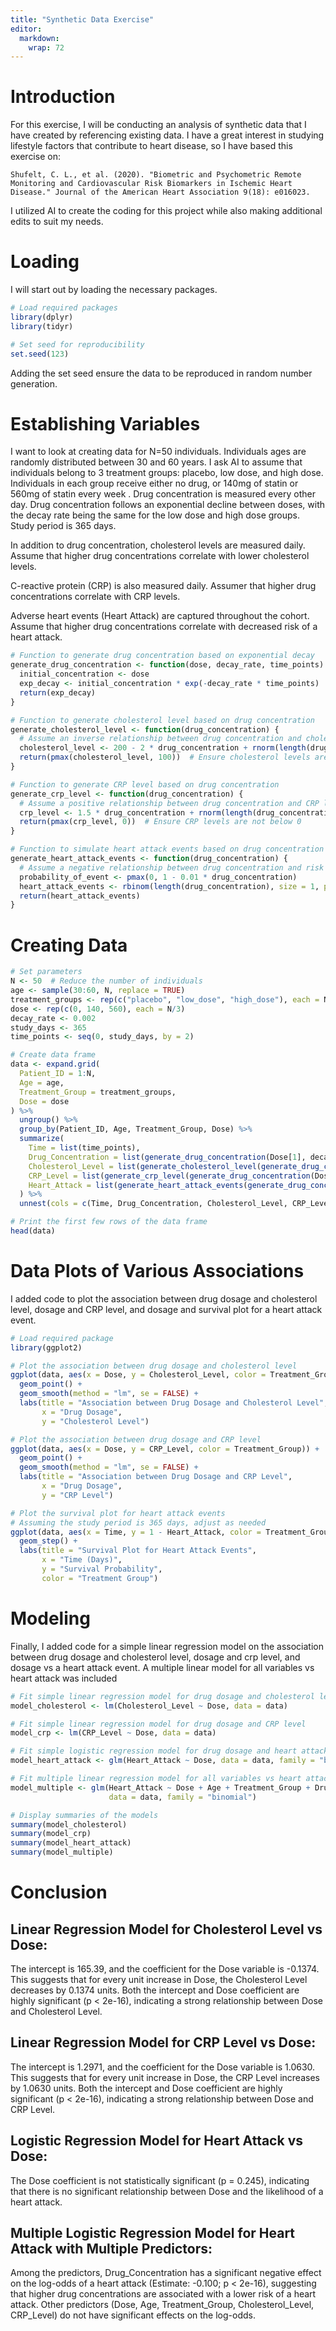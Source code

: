 ```yaml
---
title: "Synthetic Data Exercise"
editor: 
  markdown: 
    wrap: 72
---
```


# Introduction

For this exercise, I will be conducting an analysis of synthetic data
that I have created by referencing existing data. I have a great
interest in studying lifestyle factors that contribute to heart disease,
so I have based this exercise on:

```         
Shufelt, C. L., et al. (2020). "Biometric and Psychometric Remote Monitoring and Cardiovascular Risk Biomarkers in Ischemic Heart Disease." Journal of the American Heart Association 9(18): e016023.
```

I utilized AI to create the coding for this project while also making
additional edits to suit my needs.

# Loading

I will start out by loading the necessary packages.

```r
# Load required packages
library(dplyr)
library(tidyr)

# Set seed for reproducibility
set.seed(123)
```

Adding the set seed ensure the data to be reproduced in random number
generation.

# Establishing Variables

I want to look at creating data for N=50 individuals. Individuals ages
are randomly distributed between 30 and 60 years. I ask AI to assume
that individuals belong to 3 treatment groups: placebo, low dose, and
high dose. Individuals in each group receive either no drug, or 140mg of
statin or 560mg of statin every week . Drug concentration is measured
every other day. Drug concentration follows an exponential decline
between doses, with the decay rate being the same for the low dose and
high dose groups. Study period is 365 days.

In addition to drug concentration, cholesterol levels are measured
daily. Assume that higher drug concentrations correlate with lower
cholesterol levels.

C-reactive protein (CRP) is also measured daily. Assumer that higher
drug concentrations correlate with CRP levels.

Adverse heart events (Heart Attack) are captured throughout the cohort.
Assume that higher drug concentrations correlate with decreased risk of
a heart attack.

```r
# Function to generate drug concentration based on exponential decay
generate_drug_concentration <- function(dose, decay_rate, time_points) {
  initial_concentration <- dose
  exp_decay <- initial_concentration * exp(-decay_rate * time_points)
  return(exp_decay)
}

# Function to generate cholesterol level based on drug concentration
generate_cholesterol_level <- function(drug_concentration) {
  # Assume an inverse relationship between drug concentration and cholesterol level
  cholesterol_level <- 200 - 2 * drug_concentration + rnorm(length(drug_concentration), mean = 0, sd = 10)
  return(pmax(cholesterol_level, 100))  # Ensure cholesterol levels are not below 100
}

# Function to generate CRP level based on drug concentration
generate_crp_level <- function(drug_concentration) {
  # Assume a positive relationship between drug concentration and CRP level
  crp_level <- 1.5 * drug_concentration + rnorm(length(drug_concentration), mean = 0, sd = 5)
  return(pmax(crp_level, 0))  # Ensure CRP levels are not below 0
}

# Function to simulate heart attack events based on drug concentration
generate_heart_attack_events <- function(drug_concentration) {
  # Assume a negative relationship between drug concentration and risk of heart attack
  probability_of_event <- pmax(0, 1 - 0.01 * drug_concentration)
  heart_attack_events <- rbinom(length(drug_concentration), size = 1, prob = probability_of_event)
  return(heart_attack_events)
}
```

# Creating Data

```r
# Set parameters
N <- 50  # Reduce the number of individuals
age <- sample(30:60, N, replace = TRUE)
treatment_groups <- rep(c("placebo", "low_dose", "high_dose"), each = N/3)
dose <- rep(c(0, 140, 560), each = N/3)
decay_rate <- 0.002
study_days <- 365
time_points <- seq(0, study_days, by = 2)

# Create data frame
data <- expand.grid(
  Patient_ID = 1:N,
  Age = age,
  Treatment_Group = treatment_groups,
  Dose = dose
) %>%
  ungroup() %>%
  group_by(Patient_ID, Age, Treatment_Group, Dose) %>%
  summarize(
    Time = list(time_points),
    Drug_Concentration = list(generate_drug_concentration(Dose[1], decay_rate, time_points)),
    Cholesterol_Level = list(generate_cholesterol_level(generate_drug_concentration(Dose[1], decay_rate, time_points))),
    CRP_Level = list(generate_crp_level(generate_drug_concentration(Dose[1], decay_rate, time_points))),
    Heart_Attack = list(generate_heart_attack_events(generate_drug_concentration(Dose[1], decay_rate, time_points)))
  ) %>%
  unnest(cols = c(Time, Drug_Concentration, Cholesterol_Level, CRP_Level, Heart_Attack))
```

```r
# Print the first few rows of the data frame
head(data)
```

# Data Plots of Various Associations

I added code to plot the association between drug dosage and cholesterol
level, dosage and CRP level, and dosage and survival plot for a heart
attack event.

```r
# Load required package
library(ggplot2)

# Plot the association between drug dosage and cholesterol level
ggplot(data, aes(x = Dose, y = Cholesterol_Level, color = Treatment_Group)) +
  geom_point() +
  geom_smooth(method = "lm", se = FALSE) +
  labs(title = "Association between Drug Dosage and Cholesterol Level",
       x = "Drug Dosage",
       y = "Cholesterol Level")

# Plot the association between drug dosage and CRP level
ggplot(data, aes(x = Dose, y = CRP_Level, color = Treatment_Group)) +
  geom_point() +
  geom_smooth(method = "lm", se = FALSE) +
  labs(title = "Association between Drug Dosage and CRP Level",
       x = "Drug Dosage",
       y = "CRP Level")

# Plot the survival plot for heart attack events
# Assuming the study period is 365 days, adjust as needed
ggplot(data, aes(x = Time, y = 1 - Heart_Attack, color = Treatment_Group)) +
  geom_step() +
  labs(title = "Survival Plot for Heart Attack Events",
       x = "Time (Days)",
       y = "Survival Probability",
       color = "Treatment Group")
```

# Modeling

Finally, I added code for a simple linear regression model on the
association between drug dosage and cholesterol level, dosage and crp
level, and dosage vs a heart attack event. A multiple linear model for
all variables vs heart attack was included

```r
# Fit simple linear regression model for drug dosage and cholesterol level
model_cholesterol <- lm(Cholesterol_Level ~ Dose, data = data)

# Fit simple linear regression model for drug dosage and CRP level
model_crp <- lm(CRP_Level ~ Dose, data = data)

# Fit simple logistic regression model for drug dosage and heart attack event
model_heart_attack <- glm(Heart_Attack ~ Dose, data = data, family = "binomial")

# Fit multiple linear regression model for all variables vs heart attack
model_multiple <- glm(Heart_Attack ~ Dose + Age + Treatment_Group + Drug_Concentration + Cholesterol_Level + CRP_Level, 
                      data = data, family = "binomial")

# Display summaries of the models
summary(model_cholesterol)
summary(model_crp)
summary(model_heart_attack)
summary(model_multiple)
```

# Conclusion

## Linear Regression Model for Cholesterol Level vs Dose:

The intercept is 165.39, and the coefficient for the Dose variable is
-0.1374. This suggests that for every unit increase in Dose, the
Cholesterol Level decreases by 0.1374 units. Both the intercept and Dose
coefficient are highly significant (p < 2e-16), indicating a strong
relationship between Dose and Cholesterol Level.

## Linear Regression Model for CRP Level vs Dose:

The intercept is 1.2971, and the coefficient for the Dose variable is
1.0630. This suggests that for every unit increase in Dose, the CRP
Level increases by 1.0630 units. Both the intercept and Dose coefficient
are highly significant (p < 2e-16), indicating a strong relationship
between Dose and CRP Level.

## Logistic Regression Model for Heart Attack vs Dose:

The Dose coefficient is not statistically significant (p = 0.245),
indicating that there is no significant relationship between Dose and
the likelihood of a heart attack.

## Multiple Logistic Regression Model for Heart Attack with Multiple Predictors:

Among the predictors, Drug_Concentration has a significant negative
effect on the log-odds of a heart attack (Estimate: -0.100; p < 2e-16),
suggesting that higher drug concentrations are associated with a lower
risk of a heart attack. Other predictors (Dose, Age, Treatment_Group,
Cholesterol_Level, CRP_Level) do not have significant effects on the
log-odds.
